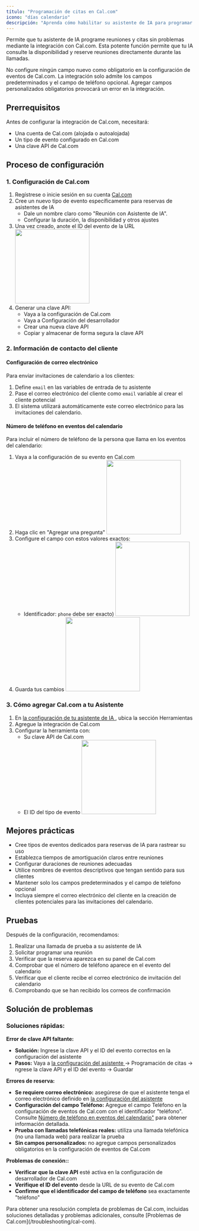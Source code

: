 ```yaml
---
título: "Programación de citas en Cal.com"
icono: "días calendario"
descripción: "Aprenda cómo habilitar su asistente de IA para programar citas mediante la integración de Cal.com"
---
```


Permite que tu asistente de IA programe reuniones y citas sin problemas mediante la integración con Cal.com. Esta potente función permite que tu IA consulte la disponibilidad y reserve reuniones directamente durante las llamadas.

<Warning>
  No configure ningún campo nuevo como obligatorio en la configuración de eventos de Cal.com. La integración solo admite los campos predeterminados y el campo de teléfono opcional. Agregar campos personalizados obligatorios provocará un error en la integración.
</Warning>

## Prerrequisitos

Antes de configurar la integración de Cal.com, necesitará:

- Una cuenta de Cal.com (alojada o autoalojada)
- Un tipo de evento configurado en Cal.com
- Una clave API de Cal.com

## Proceso de configuración

### 1. Configuración de Cal.com

1. Regístrese o inicie sesión en su cuenta [Cal.com](https://cal.com/) 
2. Cree un nuevo tipo de evento específicamente para reservas de asistentes de IA
   - Dale un nombre claro como "Reunión con Asistente de IA".
   - Configurar la duración, la disponibilidad y otros ajustes
3. Una vez creado, anote el ID del evento de la URL
   <img height="200" src="/resources/cal-event-id.png" />
4. Generar una clave API:
   - Vaya a la configuración de Cal.com
   - Vaya a Configuración del desarrollador
   - Crear una nueva clave API
   - Copiar y almacenar de forma segura la clave API

### 2. Información de contacto del cliente

#### Configuración de correo electrónico

Para enviar invitaciones de calendario a los clientes:

1. Define `email` en las variables de entrada de tu asistente
2. Pase el correo electrónico del cliente como `email` variable al crear el cliente potencial
3. El sistema utilizará automáticamente este correo electrónico para las invitaciones del calendario.

#### Número de teléfono en eventos del calendario

Para incluir el número de teléfono de la persona que llama en los eventos del calendario:

1. Vaya a la configuración de su evento en Cal.com
2. Haga clic en "Agregar una pregunta" 
   <img height="200" src="/resources/cal-event-settings.jpeg" />
3. Configure el campo con estos valores exactos:
   - Identificador: `phone` debe ser exacto)
     <img height="200" src="/resources/cal-phone-field.jpeg" />
4. Guarda tus cambios
   <img height="200" src="/resources/cal-save.jpeg" />

### 3. Cómo agregar Cal.com a tu Asistente

1. En [ la configuración de tu asistente de IA ](/ai-assistants/settings/prompt-and-tools#default-tools), ubica la sección Herramientas
2. Agregue la integración de Cal.com
3. Configurar la herramienta con: 
   - Su clave API de Cal.com
   - El ID del tipo de evento
     <img height="200" src="/resources/cal-tool.png" />

## Mejores prácticas

- Cree tipos de eventos dedicados para reservas de IA para rastrear su uso
- Establezca tiempos de amortiguación claros entre reuniones
- Configurar duraciones de reuniones adecuadas
- Utilice nombres de eventos descriptivos que tengan sentido para sus clientes
- Mantener solo los campos predeterminados y el campo de teléfono opcional
- Incluya siempre el correo electrónico del cliente en la creación de clientes potenciales para las invitaciones del calendario.

## Pruebas

Después de la configuración, recomendamos:

1. Realizar una llamada de prueba a su asistente de IA
2. Solicitar programar una reunión
3. Verificar que la reserva aparezca en su panel de Cal.com
4. Comprobar que el número de teléfono aparece en el evento del calendario
5. Verificar que el cliente recibe el correo electrónico de invitación del calendario
6. Comprobando que se han recibido los correos de confirmación

## Solución de problemas

### Soluciones rápidas:

**Error de clave API faltante:**
- **Solución:** Ingrese la clave API y el ID del evento correctos en la configuración del asistente
- **Pasos:** Vaya a  [la configuración del asistente ](/ai-assistants/settings/prompt-and-tools#default-tools) → Programación de citas → ngrese la clave API y el ID del evento → Guardar

**Errores de reserva:**
- **Se requiere correo electrónico:** asegúrese de que el asistente tenga el correo electrónico definido en [la configuración del asistente](/ai-assistants/settings/prompt-and-tools#call-variables)
- **Configuración del campo Teléfono:** Agregue el campo Teléfono en la configuración de eventos de Cal.com con el identificador "teléfono". Consulte [Número de teléfono en eventos del calendario"](#phone-number-in-calendar-events) para obtener información detallada.
- **Prueba con llamadas telefónicas reales:** utiliza una llamada telefónica (no una llamada web) para realizar la prueba
- **Sin campos personalizados:** no agregue campos personalizados obligatorios en la configuración de eventos de Cal.com

**Problemas de conexión::**
- **Verificar que la clave API** esté activa en la configuración de desarrollador de Cal.com
- **Verifique el ID del evento** desde la URL de su evento de Cal.com
- **Confirme que el identificador del campo de teléfono** sea exactamente "teléfono"

<Note>
Para obtener una resolución completa de problemas de Cal.com, incluidas soluciones detalladas y problemas adicionales, consulte [Problemas de Cal.com](/troubleshooting/cal-com).
</Note>
